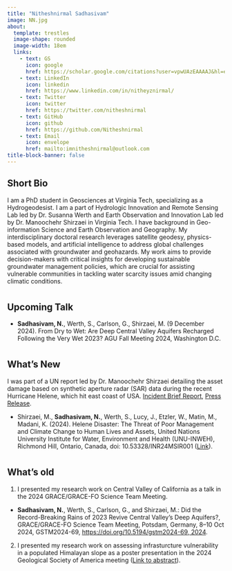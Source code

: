 ```yaml
---
title: "Nitheshnirmal Sadhasivam" 
image: NN.jpg
about: 
  template: trestles
  image-shape: rounded
  image-width: 18em
  links:
    - text: GS
      icon: google
      href: https://scholar.google.com/citations?user=vpwUAzEAAAAJ&hl=en
    - text: LinkedIn
      icon: linkedin
      href: https://www.linkedin.com/in/nitheyznirmal/
    - text: Twitter
      icon: twitter 
      href: https://twitter.com/nitheshnirmal
    - text: GitHub
      icon: github
      href: https://github.com/Nitheshnirmal
    - text: Email
      icon: envelope
      href: mailto:imnitheshnirmal@outlook.com
title-block-banner: false
---
```


::: {#Bio}
## Short Bio

I am a PhD student in Geosciences at Virginia Tech, specializing as a Hydrogeodesist. I am a part of Hydrologic Innovation and Remote Sensing Lab led by Dr. Susanna Werth and Earth Observation and Innovation Lab led by Dr. Manoochehr Shirzaei in Virginia Tech. I have background in Geo-information Science and Earth Observation and Geography. My interdisciplinary doctoral research leverages satellite geodesy, physics-based models, and artificial intelligence to address global challenges associated with groundwater and geohazards. My work aims to provide decision-makers with critical insights for developing sustainable groundwater management policies, which are crucial for assisting vulnerable communities in tackling water scarcity issues amid changing climatic conditions.
:::

# 

::: talk-highlight
## Upcoming Talk

-   **Sadhasivam, N.**, Werth, S., Carlson, G., Shirzaei, M. (9 December 2024). From Dry to Wet: Are Deep Central Valley Aquifers Recharged Following the Very Wet 2023? AGU Fall Meeting 2024, Washington D.C.
:::

# 

::: new-highlight
## What's New

I was part of a UN report led by Dr. Manoochehr Shirzaei detailing the asset damage based on synthetic aperture radar (SAR) data during the recent Hurricane Helene, which hit east coast of USA. [Incident Brief Report](https://collections.unu.edu/eserv/UNU:10021/UNU-INWEH_IncidentBrief_Hurricane-Helene_Nov-2024.pdf), [Press Release](https://unu.edu/inweh/news/hurricane-helene-posed-threat-over-31000-properties-us-combined-value-exceeding-125).

-   Shirzaei, M., **Sadhasivam, N.**, Werth, S., Lucy, J., Etzler, W., Matin, M., Madani, K. (2024). Helene Disaster: The Threat of Poor Management and Climate Change to Human Lives and Assets, United Nations University Institute for Water, Environment and Health (UNU-INWEH), Richmond Hill, Ontario, Canada, doi: 10.53328/INR24MSIR001 ([Link](https://unu.edu/inweh/collection/helene-disaster-threat-poor-management-and-climate-change-human-lives-and-assets)).
:::

# 

::: past-highlight
## What's old

1.  I presented my research work on Central Valley of California as a talk in the 2024 GRACE/GRACE-FO Science Team Meeting.

-   **Sadhasivam, N.**, Werth, S., Carlson, G., and Shirzaei, M.: Did the Record-Breaking Rains of 2023 Revive Central Valley's Deep Aquifers?, GRACE/GRACE-FO Science Team Meeting, Potsdam, Germany, 8–10 Oct 2024, GSTM2024-69, [https://doi.org/10.5194/gstm2024-69, 2024](https://doi.org/10.5194/gstm2024-69,%202024).

2.  I presented my research work on assessing infrasturcture vulnerability in a populated Himalayan slope as a poster presentation in the 2024 Geological Society of America meeting ([Link to abstract](https://gsa.confex.com/gsa/2024AM/webprogram/Paper404507.html)).
:::
